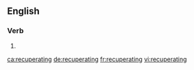 ==English==

===Verb===
{{head|en|present participle}}

# {{present participle of|recuperate|lang=en|nocat=1}}

[[ca:recuperating]]
[[de:recuperating]]
[[fr:recuperating]]
[[vi:recuperating]]